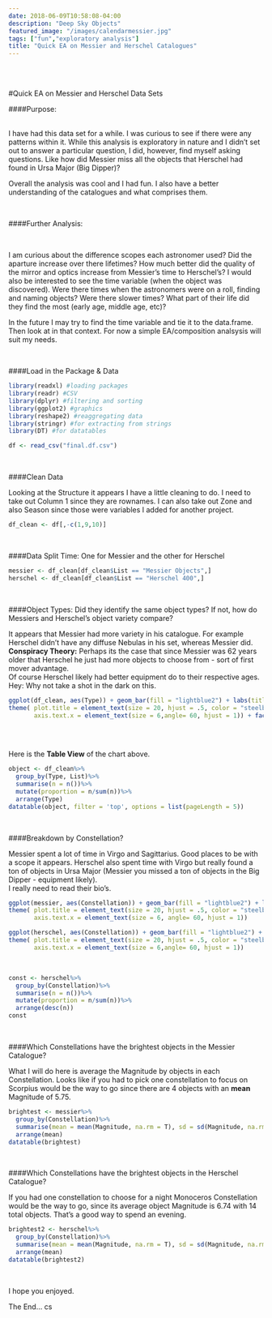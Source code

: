 ```yaml
---
date: 2018-06-09T10:58:08-04:00
description: "Deep Sky Objects"
featured_image: "/images/calendarmessier.jpg"
tags: ["fun","exploratory analysis"]
title: "Quick EA on Messier and Herschel Catalogues"
---
```




<br>
<br>

#Quick EA on Messier and Herschel Data Sets
<br>

####Purpose:

<br>
I have had this data set for a while.  I was curious to see if there were any patterns within it.  While this analysis is exploratory in nature and I didn't set out to answer a particular question, I did, however, find myself asking questions. Like how did Messier miss all the objects that Herschel had found in Ursa Major (Big Dipper)?  

Overall the analysis was cool and I had fun. I also have a better understanding of the catalogues and what comprises them.  


<br>

####Further Analysis:

<br>

I am curious about the difference scopes each astronomer used? Did the aparture increase over there lifetimes?  How much better did the quality of the mirror and optics increase from Messier's time to Herschel's?
I would also be interested to see the time variable (when the object was discovered).  Were there times when the astronomers were on a roll, finding and naming objects?  Were there slower times?  What part of their life did they find the most (early age, middle age, etc)?  

In the future I may try to find the time variable and tie it to the data.frame.  Then look at in that context.  For now a simple EA/composition analsysis will suit my needs.




<br>

####Load in the Package & Data
<br>
```r
library(readxl) #loading packages
library(readr) #CSV 
library(dplyr) #filtering and sorting
library(ggplot2) #graphics
library(reshape2) #reaggregating data
library(stringr) #for extracting from strings
library(DT) #for datatables
```



```r
df <- read_csv("final.df.csv")
```
<br>

####Clean Data

Looking at the Structure it appears I have a little cleaning to do.  I need to take out Column 1 since they are rownames. I can also take out Zone and also Season since those were variables I added for another project.

```r
df_clean <- df[,-c(1,9,10)]

```
<br>

####Data Split Time: One for Messier and the other for Herschel

```r
messier <- df_clean[df_clean$List == "Messier Objects",]
herschel <- df_clean[df_clean$List == "Herschel 400",]

```
<br>

####Object Types:  Did they identify the same object types?  If not, how do Messiers and Herschel's object variety compare?

It appears that Messier had more variety in his catalogue.  For example Herschel didn't have any diffuse Nebulas in his set, whereas Messier did.  
**Conspiracy Theory:**  Perhaps its the case that since Messier was 62 years older that Herschel he just had more objects to choose from - sort of first mover advantage.  
Of course Herschel likely had better equipment do to their respective ages. Hey:  Why not take a shot in the dark on this.  

```r
ggplot(df_clean, aes(Type)) + geom_bar(fill = "lightblue2") + labs(title = "Object Types by Catalogue", y = "Count", x = "") + theme_bw() + 
theme( plot.title = element_text(size = 20, hjust = .5, color = "steelblue3"),
       axis.text.x = element_text(size = 6,angle= 60, hjust = 1)) + facet_wrap(~List)
                                                                                                                                                  
```
<br>

Here is the **Table View** of the chart above.
<br>
```r
object <- df_clean%>%
  group_by(Type, List)%>%
  summarise(n = n())%>%
  mutate(proportion = n/sum(n))%>%
  arrange(Type)
datatable(object, filter = 'top', options = list(pageLength = 5))

```
<br>

  
####Breakdown by Constellation?

Messier spent a lot of time in Virgo and Sagittarius.  Good places to be with a scope it appears.  Herschel also spent time with Virgo but really found a ton of objects in Ursa Major (Messier you missed a ton of objects in the Big Dipper - equipment likely).  
 I really need to read their bio's.
<br>
```r
ggplot(messier, aes(Constellation)) + geom_bar(fill = "lightblue2") + labs(title = "Messier Object Count by Constellation", y = "Count", x = "") + theme_bw() + 
theme( plot.title = element_text(size = 20, hjust = .5, color = "steelblue3"),
       axis.text.x = element_text(size = 6, angle= 60, hjust = 1)) 
```


```r
ggplot(herschel, aes(Constellation)) + geom_bar(fill = "lightblue2") + labs(title = "Herschel Ojbect Count by Constellation", y = "Count", x = "") + theme_bw() + 
theme( plot.title = element_text(size = 20, hjust = .5, color = "steelblue3"),
       axis.text.x = element_text(size = 6,angle= 60, hjust = 1))
```
<br>
```r

const <- herschel%>%
  group_by(Constellation)%>%
  summarise(n = n())%>%
  mutate(proportion = n/sum(n))%>%
  arrange(desc(n))
const
```
<br>

####Which Constellations have the brightest objects in the Messier Catalogue?

What I will do here is average the Magnitude by objects in each Constellation.  Looks like if you had to pick one constellation to focus on Scorpius would be the way to go since there are 4 objects with an **mean** Magnitude of 5.75.

```r
brightest <- messier%>%
  group_by(Constellation)%>%
  summarise(mean = mean(Magnitude, na.rm = T), sd = sd(Magnitude, na.rm = T),n = n())%>%
  arrange(mean)
datatable(brightest)
```
<br>

####Which Constellations have the brightest objects in the Herschel Catalogue?

If you had one constellation to choose for a night Monoceros Constellation would be the way to go, since its average object Magnitude is 6.74 with 14 total objects. That's a good way to spend an evening.  
```r
brightest2 <- herschel%>%
  group_by(Constellation)%>%
  summarise(mean = mean(Magnitude, na.rm = T), sd = sd(Magnitude, na.rm = T),n = n())%>%
  arrange(mean)
datatable(brightest2)
```

<br>


I hope you enjoyed.  


The End... 
cs





